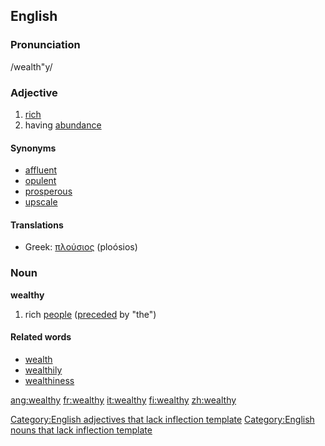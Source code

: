 ==English==

===Pronunciation===
/wealth"y/

===Adjective===
# [[rich]]
# having [[abundance]]

====Synonyms====
* [[affluent]]
* [[opulent]]
* [[prosperous]]
* [[upscale]]

====Translations====
*Greek: [[πλούσιος]] (ploósios)

===Noun===
'''wealthy'''
# rich [[people]] ([[precede]]d by "the")

====Related words====
* [[wealth]]
* [[wealthily]]
* [[wealthiness]]

[[Category:English adjectives that lack inflection template]]
[[Category:English nouns that lack inflection template]]

[[ang:wealthy]]
[[fr:wealthy]]
[[it:wealthy]]
[[fi:wealthy]]
[[zh:wealthy]]